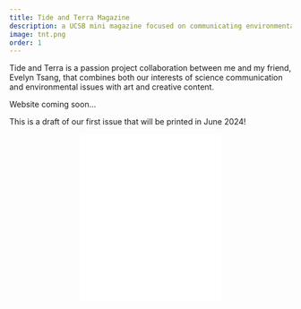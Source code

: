 ```yaml
---
title: Tide and Terra Magazine
description: a UCSB mini magazine focused on communicating environmental topics- by students, from students
image: tnt.png
order: 1
---
```


Tide and Terra is a passion project collaboration between me and my friend, Evelyn Tsang, that combines both our interests of science communication and environmental issues with art and creative content.

Website coming soon...

This is a draft of our first issue that will be printed in June 2024!

```{=html}
<div style="text-align: center;">
  <iframe src="/posts/TideandTerra/TnT_Issue1.pdf" width="50%" height="300px" style="border: none; display: inline-block;"></iframe>
</div>
```
